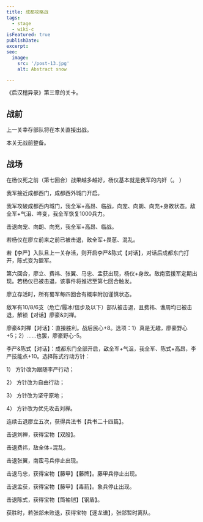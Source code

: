 ```yaml
---
title: 成都攻略战
tags:
  - stage
  - wiki-c
isFeatured: true
publishDate: 
excerpt: 
seo:
  image:
    src: '/post-13.jpg'
    alt: Abstract snow

---
```



《后汉稽异录》第三章的关卡。

<h2  class='section-title'>战前</h2>

上一关幸存部队将在本关直接出战。

本关无战前整备。

<h2  class='section-title'>战场</h2>

在杨仪死之前（第七回合）战果越多越好，杨仪基本就是我军的内奸（。 ）

我军接近成都西门，成都西外城门开启。

我军攻破成都西内城门，我全军+高昂、临战，向宠、向朗、向充+身故状态。敌全军+气沮、哗变，我全军恢复1000兵力。

击退向宠、向朗、向充，我全军+高昂、临战。

若杨仪在廖立前来之前已被击退，敌全军+畏葸、混乱。

若【李严】入队且上一关存活，则开启李严&陈式【对话】，对话后成都东门打开，陈式变为盟军。

第六回合，廖立、费祎、张翼、马忠、孟获出现，杨仪+身故。敌南蛮援军定期出现。若杨仪已被击退，该事件将推迟至第七回合触发。

廖立存活时，所有蜀军每四回合有概率附加谨慎状态。

敌军有10/8/6支（危亡/履冰/信步及以下）部队被击退，且费祎、谯周均已被击退，解锁【对话】廖豪&刘禅。

廖豪&刘禅【对话】：直接胜利。战后民心+8。选项：1）真是无趣，廖豪野心+5；2）……也罢，廖豪野心-5。

李严&陈式【对话】：成都东门全部开启，敌全军+气沮，我全军、陈式+高昂，李严技能点+10。选择陈式行动方针：

1）	方针改为跟随李严行动；

2）	方针改为自由行动；

3）	方针改为坚守原地；

4）	方针改为优先攻击刘禅。

连续击退廖立五次，获得兵法书【兵书二十四篇】。

击退刘禅，获得宝物【双股】。

击退费祎，敌全体+混乱。

击退张翼，南蛮弓兵停止出现。

击退马忠，获得宝物【藤甲】【藤牌】。藤甲兵停止出现。

击退孟获，获得宝物【藤甲】【毒箭】。象兵停止出现。

击退陈式，获得宝物【筒袖铠】【钢盾】。

获胜时，若张郃未败退，获得宝物【逐龙谱】，张郃暂时离队。
